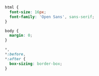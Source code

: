 ```css numbered
html {
  font-size: 16px;
  font-family: 'Open Sans', sans-serif;
}

body {
  margin: 0;
}

*,
*:before,
*:after {
  box-sizing: border-box;
}
```
